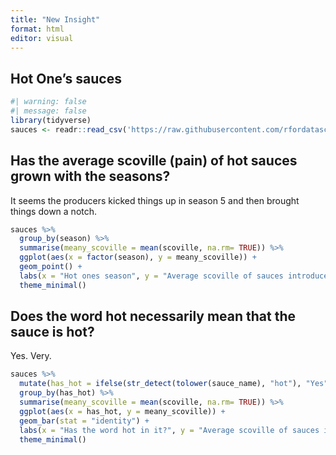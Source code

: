 ```yaml
---
title: "New Insight"
format: html
editor: visual
---
```


## Hot One's sauces

```r
#| warning: false
#| message: false
library(tidyverse)
sauces <- readr::read_csv('https://raw.githubusercontent.com/rfordatascience/tidytuesday/master/data/2023/2023-08-08/sauces.csv')
```

## Has the average scoville (pain) of hot sauces grown with the seasons?

It seems the producers kicked things up in season 5 and then brought things down a notch.

```r
sauces %>% 
  group_by(season) %>% 
  summarise(meany_scoville = mean(scoville, na.rm= TRUE)) %>% 
  ggplot(aes(x = factor(season), y = meany_scoville)) +
  geom_point() +
  labs(x = "Hot ones season", y = "Average scoville of sauces introduced in season")+
  theme_minimal()
```

## Does the word hot necessarily mean that the sauce is hot?

Yes. Very.

```r
sauces %>% 
  mutate(has_hot = ifelse(str_detect(tolower(sauce_name), "hot"), "Yes", "No")) %>% 
  group_by(has_hot) %>% 
  summarise(meany_scoville = mean(scoville, na.rm= TRUE)) %>% 
  ggplot(aes(x = has_hot, y = meany_scoville)) +
  geom_bar(stat = "identity") +
  labs(x = "Has the word hot in it?", y = "Average scoville of sauces introduced in season")+
  theme_minimal()
```

